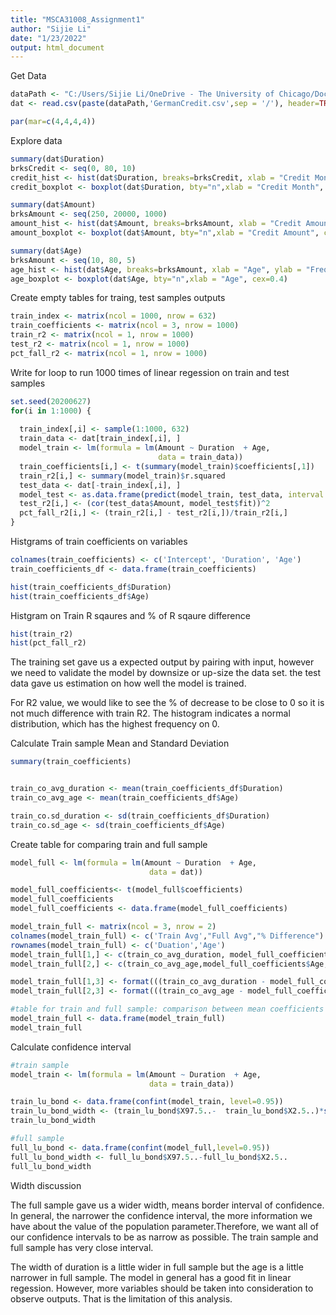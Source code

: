 ---
title: "MSCA31008_Assignment1"
author: "Sijie Li"
date: "1/23/2022"
output: html_document
---
Get Data
```{r}
dataPath <- "C:/Users/Sijie Li/OneDrive - The University of Chicago/Documents/MSCA/Winter2021/MsCA31008 DataMining/Wk2/Dataset"
dat <- read.csv(paste(dataPath,'GermanCredit.csv',sep = '/'), header=TRUE)

par(mar=c(4,4,4,4))
```

Explore data
```{r}
summary(dat$Duration)
brksCredit <- seq(0, 80, 10)
credit_hist <- hist(dat$Duration, breaks=brksCredit, xlab = "Credit Month", ylab = "Frequency", main = " ",cex=0.4) 
credit_boxplot <- boxplot(dat$Duration, bty="n",xlab = "Credit Month", cex=0.4) 

summary(dat$Amount)
brksAmount <- seq(250, 20000, 1000)
amount_hist <- hist(dat$Amount, breaks=brksAmount, xlab = "Credit Amount", ylab = "Frequency", main = " ",cex=0.4) 
amount_boxplot <- boxplot(dat$Amount, bty="n",xlab = "Credit Amount", cex=0.4) 

summary(dat$Age)
brksAmount <- seq(10, 80, 5)
age_hist <- hist(dat$Age, breaks=brksAmount, xlab = "Age", ylab = "Frequency", main = " ",cex=0.4) 
age_boxplot <- boxplot(dat$Age, bty="n",xlab = "Age", cex=0.4) 
```

Create empty tables for traing, test samples outputs

```{r}
train_index <- matrix(ncol = 1000, nrow = 632)
train_coefficients <- matrix(ncol = 3, nrow = 1000)
train_r2 <- matrix(ncol = 1, nrow = 1000)
test_r2 <- matrix(ncol = 1, nrow = 1000)
pct_fall_r2 <- matrix(ncol = 1, nrow = 1000)
```

Write for loop to run 1000 times of linear regession on train and test samples

```{r}
set.seed(20200627)
for(i in 1:1000) {
 
  train_index[,i] <- sample(1:1000, 632)
  train_data <- dat[train_index[,i], ]
  model_train <- lm(formula = lm(Amount ~ Duration  + Age, 
                                 data = train_data))
  train_coefficients[i,] <- t(summary(model_train)$coefficients[,1])
  train_r2[i,] <- summary(model_train)$r.squared
  test_data <- dat[-train_index[,i], ]
  model_test <- as.data.frame(predict(model_train, test_data, interval = 'confidence', level = 0.95))
  test_r2[i,] <- (cor(test_data$Amount, model_test$fit))^2
  pct_fall_r2[i,] <- (train_r2[i,] - test_r2[i,])/train_r2[i,]
}
```

Histgrams of train coefficients on variables
```{r}
colnames(train_coefficients) <- c('Intercept', 'Duration', 'Age')
train_coefficients_df <- data.frame(train_coefficients)

hist(train_coefficients_df$Duration)
hist(train_coefficients_df$Age)
```

Histgram on Train R sqaures and % of R sqaure difference 
```{r}
hist(train_r2)
hist(pct_fall_r2)
```
The training set gave us a expected output by pairing with input, however we need to validate the model by downsize or up-size the data set. the test data gave us estimation on how well the model is trained.

For R2 value, we would like to see the % of decrease to be close to 0 so it is not much difference with train R2. The histogram indicates a normal distribution, which has the highest frequency on 0.

Calculate Train sample Mean and Standard Deviation
```{r}
summary(train_coefficients)


train_co_avg_duration <- mean(train_coefficients_df$Duration)
train_co_avg_age <- mean(train_coefficients_df$Age)

train_co.sd_duration <- sd(train_coefficients_df$Duration)
train_co.sd_age <- sd(train_coefficients_df$Age)
```

Create table for comparing  train and full sample

```{r}
model_full <- lm(formula = lm(Amount ~ Duration  + Age, 
                               data = dat))

model_full_coefficients<- t(model_full$coefficients)
model_full_coefficients
model_full_coefficients <- data.frame(model_full_coefficients)

model_train_full <- matrix(ncol = 3, nrow = 2)
colnames(model_train_full) <- c('Train Avg',"Full Avg","% Difference")
rownames(model_train_full) <- c('Duation','Age')
model_train_full[1,] <- c(train_co_avg_duration, model_full_coefficients$Duration,0)
model_train_full[2,] <- c(train_co_avg_age,model_full_coefficients$Age,0) 

model_train_full[1,3] <- format(((train_co_avg_duration - model_full_coefficients$Duration)/train_co_avg_duration),,digit = 4)
model_train_full[2,3] <- format(((train_co_avg_age - model_full_coefficients$Age)/train_co_avg_age),,digit = 4)

#table for train and full sample: comparison between mean coefficients
model_train_full <- data.frame(model_train_full)
model_train_full
```
Calculate confidence interval
```{r}
#train sample
model_train <- lm(formula = lm(Amount ~ Duration  + Age, 
                               data = train_data))

train_lu_bond <- data.frame(confint(model_train, level=0.95))
train_lu_bond_width <- (train_lu_bond$X97.5..-  train_lu_bond$X2.5..)*sqrt(.632)
train_lu_bond_width

#full sample
full_lu_bond <- data.frame(confint(model_full,level=0.95))
full_lu_bond_width <- full_lu_bond$X97.5..-full_lu_bond$X2.5..
full_lu_bond_width
```
Width discussion

The full sample gave us a wider width, means border interval of confidence. In general, the narrower the confidence interval, the more information we have about the value of the population parameter.Therefore, we want all of our confidence intervals to be as narrow as possible. The train sample and full sample has very close interval. 

The width of duration is a little wider in full sample but the age is a little narrower in full sample. The model in general has a good fit in linear regession. However, more variables should be taken into consideration to observe outputs. That is the limitation of this analysis. 

